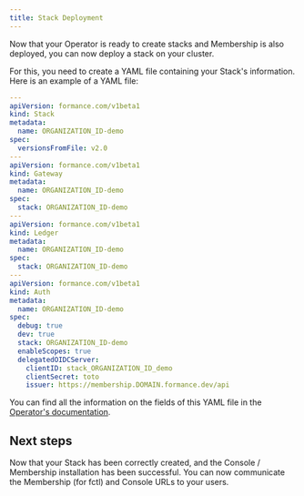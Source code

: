 ```yaml
---
title: Stack Deployment
---
```


<Warning/>
Now that your Operator is ready to create stacks and Membership is also deployed, you can now deploy a stack on your cluster.

For this, you need to create a YAML file containing your Stack's information. Here is an example of a YAML file:

```yaml
---
apiVersion: formance.com/v1beta1
kind: Stack
metadata:
  name: ORGANIZATION_ID-demo
spec:
  versionsFromFile: v2.0
---
apiVersion: formance.com/v1beta1
kind: Gateway
metadata:
  name: ORGANIZATION_ID-demo
spec:
  stack: ORGANIZATION_ID-demo
---
apiVersion: formance.com/v1beta1
kind: Ledger
metadata:
  name: ORGANIZATION_ID-demo
spec:
  stack: ORGANIZATION_ID-demo
---
apiVersion: formance.com/v1beta1
kind: Auth
metadata:
  name: ORGANIZATION_ID-demo
spec:
  debug: true
  dev: true
  stack: ORGANIZATION_ID-demo
  enableScopes: true
  delegatedOIDCServer:
    clientID: stack_ORGANIZATION_ID_demo
    clientSecret: toto
    issuer: https://membership.DOMAIN.formance.dev/api
```

You can find all the information on the fields of this YAML file in the [Operator's documentation](/operator/Modules/Stack).

## Next steps
Now that your Stack has been correctly created, and the Console / Membership installation has been successful.
You can now communicate the Membership (for fctl) and Console URLs to your users.